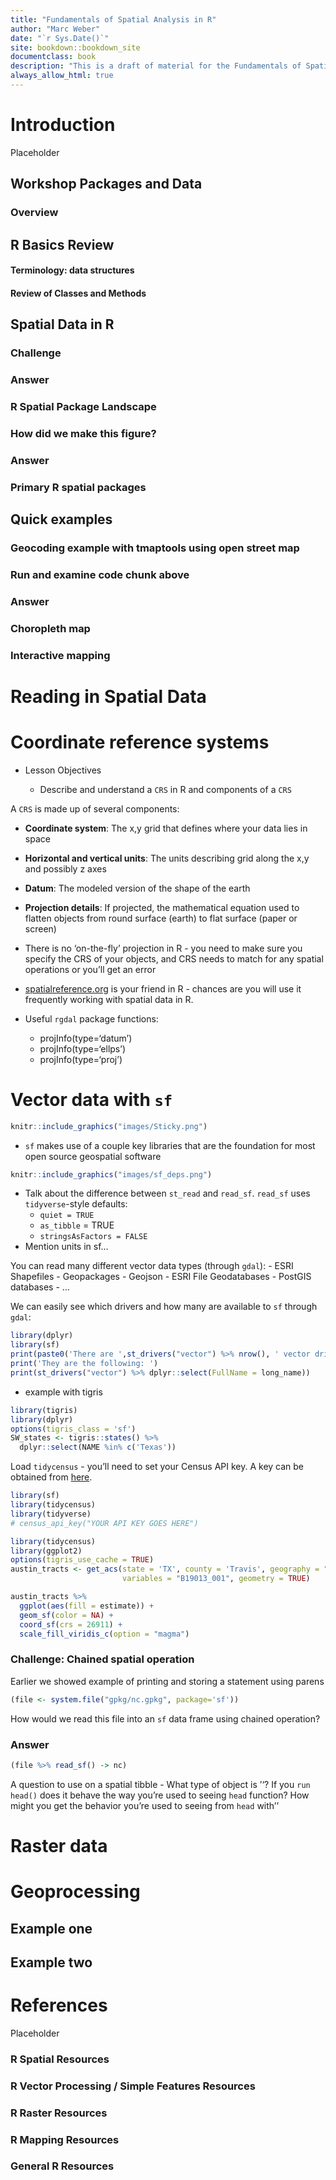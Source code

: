 ```yaml
--- 
title: "Fundamentals of Spatial Analysis in R"
author: "Marc Weber"
date: "`r Sys.Date()`"
site: bookdown::bookdown_site
documentclass: book
description: "This is a draft of material for the Fundamentals of Spatial Analysis in R workshop at the AWRA Spring Conference in Austin in March 2020."
always_allow_html: true
---
```


# Introduction {#intro}

Placeholder


## Workshop Packages and Data
### Overview 
## R Basics Review 
#### **Terminology: data structures**
#### **Review of Classes and Methods**
## Spatial Data in R
### Challenge {.challenge}
### Answer {.solution} 
### R Spatial Package Landscape
### How did we make this figure? {.challenge}
### Answer {.solution} 
### Primary R spatial packages
## Quick examples
### Geocoding example with tmaptools using open street map
### Run and examine code chunk above {.challenge}
### Answer {.solution} 
### Choropleth map
### Interactive mapping

<!--chapter:end:index.Rmd-->

# Reading in Spatial Data


<!--chapter:end:02-importing.Rmd-->

# Coordinate reference systems

- Lesson Objectives
  
  + Describe and understand a `CRS` in R and components of a `CRS`

  
A `CRS` is made up of several components:

- **Coordinate system**: The x,y grid that defines where your data lies in space
- **Horizontal and vertical units**: The units describing grid along the x,y and possibly z axes
- **Datum**: The modeled version of the shape of the earth
- **Projection details**: If projected, the mathematical equation used to flatten objects from round surface (earth) to flat surface (paper or screen)

- There is no 'on-the-fly' projection in R - you need to make sure you specify the CRS of your objects, and CRS needs to match for any spatial operations or you'll get an error

- [spatialreference.org](https://spatialreference.org/) is your friend in R - chances are you will use it frequently working with spatial data in R.

- Useful `rgdal` package functions:
  + projInfo(type='datum')
  + projInfo(type='ellps')
  + projInfo(type='proj')

<!--chapter:end:03-crs.Rmd-->

# Vector data with `sf`

```r
knitr::include_graphics("images/Sticky.png")
```

- `sf` makes use of a couple key libraries that are the foundation for most open source geospatial software
```r
knitr::include_graphics("images/sf_deps.png")
```

- Talk about the difference between `st_read` and `read_sf`.  `read_sf` uses `tidyverse`-style defaults:
  * `quiet = TRUE`
  * `as_tibble` = TRUE
  * `stringsAsFactors = FALSE`

- Mention units in sf...

You can read many different vector data types (through `gdal`):
- ESRI Shapefiles
- Geopackages
- Geojson
- ESRI File Geodatabases
- PostGIS databases
- ...

We can easily see which drivers and how many are available to `sf` through `gdal`:
```r
library(dplyr)
library(sf)
print(paste0('There are ',st_drivers("vector") %>% nrow(), ' vector drivers available using st_read or read_sf'))
print('They are the following: ')
print(st_drivers("vector") %>% dplyr::select(FullName = long_name))
```
  
- example with tigris
```r
library(tigris)
library(dplyr)
options(tigris_class = 'sf')
SW_states <- tigris::states() %>% 
  dplyr::select(NAME %in% c('Texas'))
```

Load `tidycensus` - you'll need to set your Census API key. A key can be obtained from [here](http://api.census.gov/data/key_signup.html).
```r
library(sf)
library(tidycensus)
library(tidyverse)
# census_api_key("YOUR API KEY GOES HERE")
```

```r
library(tidycensus)
library(ggplot2)
options(tigris_use_cache = TRUE)
austin_tracts <- get_acs(state = 'TX', county = 'Travis', geography = "tract",
                         variables = "B19013_001", geometry = TRUE)

austin_tracts %>%
  ggplot(aes(fill = estimate)) + 
  geom_sf(color = NA) + 
  coord_sf(crs = 26911) + 
  scale_fill_viridis_c(option = "magma") 
```

### Challenge: Chained spatial operation {.challenge}

Earlier we showed example of printing and storing a statement using parens
```r
(file <- system.file("gpkg/nc.gpkg", package='sf'))
```

How would we read this file into an `sf` data frame using chained operation?

### Answer {.solution} 

```r
(file %>% read_sf() -> nc)
```

A question to use on a spatial tibble - What type of object is ''?  If you `run head()` does it behave the way you're used to seeing `head` function?  How might you get the behavior you're used to seeing from `head` with ''

<!--chapter:end:04-vector.Rmd-->

# Raster data


<!--chapter:end:05-raster.Rmd-->

# Geoprocessing


## Example one

## Example two

<!--chapter:end:06-geoprocessing.Rmd-->


# References {-}

Placeholder


### R Spatial Resources
### R Vector Processing / Simple Features Resources
### R Raster Resources
### R Mapping Resources
### General R Resources

<!--chapter:end:07-references.Rmd-->

